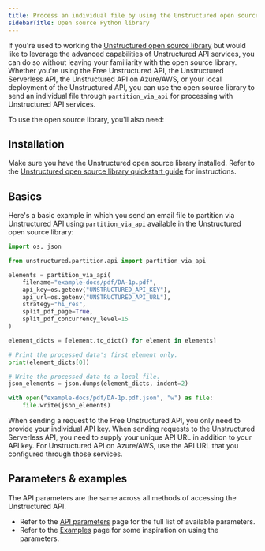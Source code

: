 ```yaml
---
title: Process an individual file by using the Unstructured open source Python library
sidebarTitle: Open source Python library
---
```


If you're used to working the [Unstructured open source library](https://github.com/Unstructured-IO/unstructured) but
would like to leverage the advanced capabilities of Unstructured API services, you can do so without leaving your familiarity with the open source library. 
Whether you're using the Free Unstructured API, the Unstructured Serverless API,
the Unstructured API on Azure/AWS, or your local deployment of the Unstructured API, you can use the open source library to send an individual file through `partition_via_api` for processing with Unstructured API services.


<UseIngestOrPlatformInstead />

To use the open source library, you'll also need:


<SharedAPIKeyURL />


<NoURLForServerlessAPI/>

## Installation

Make sure you have the Unstructured open source library installed.
Refer to the [Unstructured open source library quickstart guide](/open-source/introduction/quick-start) for instructions.

## Basics

Here's a basic example in which you send an email file to partition via Unstructured API using `partition_via_api` available
in the Unstructured open source library:

```python
import os, json

from unstructured.partition.api import partition_via_api

elements = partition_via_api(
    filename="example-docs/pdf/DA-1p.pdf",
    api_key=os.getenv("UNSTRUCTURED_API_KEY"),
    api_url=os.getenv("UNSTRUCTURED_API_URL"),
    strategy="hi_res",
    split_pdf_page=True,
    split_pdf_concurrency_level=15
)

element_dicts = [element.to_dict() for element in elements]

# Print the processed data's first element only.
print(element_dicts[0])

# Write the processed data to a local file.
json_elements = json.dumps(element_dicts, indent=2)

with open("example-docs/pdf/DA-1p.pdf.json", "w") as file:
    file.write(json_elements)
```

When sending a request to the Free Unstructured API, you only need to provide your individual API key.
When sending requests to the Unstructured Serverless API, you need to supply your unique API URL in addition to your API key.
For Unstructured API on Azure/AWS, use the API URL that you configured through those services.

## Parameters & examples

The API parameters are the same across all methods of accessing the Unstructured API.

* Refer to the [API parameters](/api-reference/api-services/api-parameters) page for the full list of available parameters.
* Refer to the [Examples](/api-reference/api-services/examples) page for some inspiration on using the parameters.

[//]: # (TODO: when we have the concepts page shared across products, link it from here for the users to learn about partition strategies, chunking strategies and other important shared concepts)
